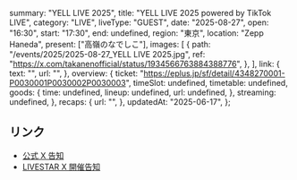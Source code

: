   summary: "YELL LIVE 2025",
  title: "YELL LIVE 2025 powered by TikTok LIVE",
  category: "LIVE",
  liveType: "GUEST",
  date: "2025-08-27",
  open: "16:30",
  start: "17:30",
  end: undefined,
  region: "東京",
  location: "Zepp Haneda",
  present: ["高嶺のなでしこ"],
  images: [
    {
      path: "/events/2025/2025-08-27_YELL LIVE 2025.jpg",
      ref: "https://x.com/takanenofficial/status/1934566763884388776",
    },
  ],
  link: {
    text: "",
    url: "",
  },
  overview: {
    ticket: "https://eplus.jp/sf/detail/4348270001-P0030001P0030002P0030003",
    timeSlot: undefined,
    timetable: undefined,
    goods: {
      time: undefined,
      lineup: undefined,
      url: undefined,
    },
    streaming: undefined,
  },
  recaps: {
    url: "",
  },
  updatedAt: "2025-06-17",
};

## リンク

- [公式 X 告知](https://x.com/takanenofficial/status/1934566763884388776)
- [LIVESTAR X 開催告知](https://x.com/LIVESTARinc/status/1934460930433446204)
